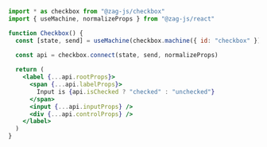 ```jsx
import * as checkbox from "@zag-js/checkbox"
import { useMachine, normalizeProps } from "@zag-js/react"

function Checkbox() {
  const [state, send] = useMachine(checkbox.machine({ id: "checkbox" }))
  
  const api = checkbox.connect(state, send, normalizeProps)

  return (
    <label {...api.rootProps}>
      <span {...api.labelProps}>
        Input is {api.isChecked ? "checked" : "unchecked"}
      </span>
      <input {...api.inputProps} />
      <div {...api.controlProps} />
    </label>
  )
}
```
